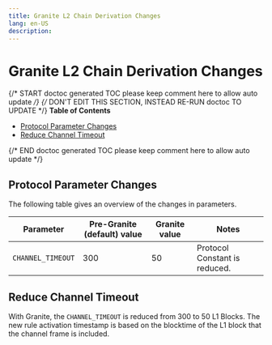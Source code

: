 ```yaml
---
title: Granite L2 Chain Derivation Changes
lang: en-US
description:
---
```


# Granite L2 Chain Derivation Changes

{/* START doctoc generated TOC please keep comment here to allow auto update */}
{/* DON'T EDIT THIS SECTION, INSTEAD RE-RUN doctoc TO UPDATE */}
**Table of Contents**

- [Protocol Parameter Changes](#protocol-parameter-changes)
- [Reduce Channel Timeout](#reduce-channel-timeout)

{/* END doctoc generated TOC please keep comment here to allow auto update */}

## Protocol Parameter Changes

The following table gives an overview of the changes in parameters.

| Parameter         | Pre-Granite (default) value | Granite value | Notes                         |
| ----------------- | --------------------------- | ------------- | ----------------------------- |
| `CHANNEL_TIMEOUT` | 300                         | 50            | Protocol Constant is reduced. |

## Reduce Channel Timeout

With Granite, the `CHANNEL_TIMEOUT` is reduced from 300 to 50 L1 Blocks.
The new rule activation timestamp is based on the blocktime of the L1 block that the channel frame is included.
